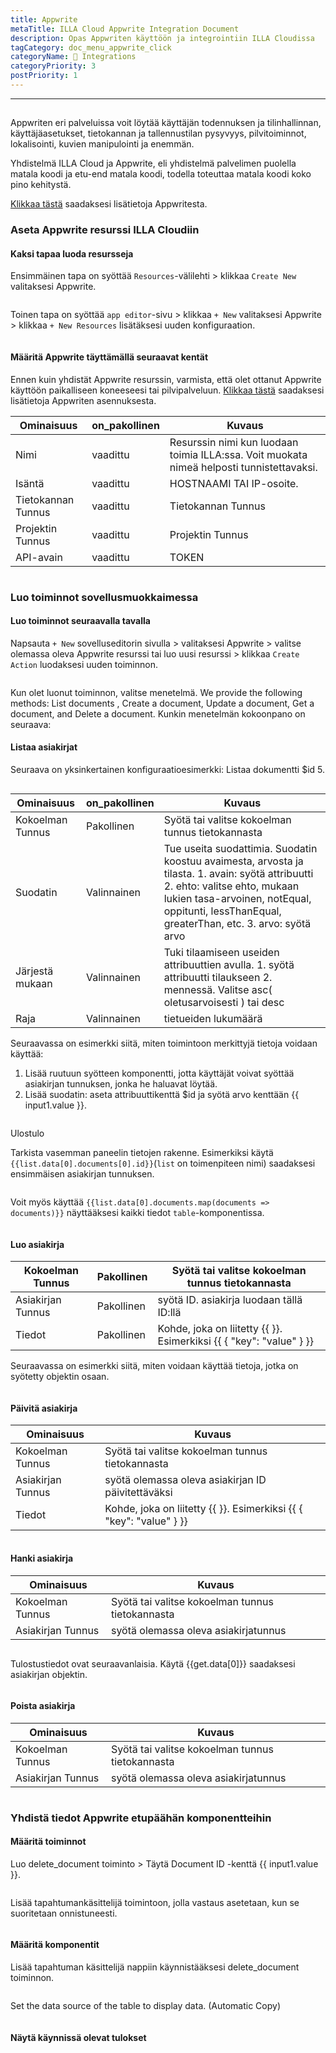 ```yaml
---
title: Appwrite
metaTitle: ILLA Cloud Appwrite Integration Document
description: Opas Appwriten käyttöön ja integrointiin ILLA Cloudissa
tagCategory: doc_menu_appwrite_click
categoryName: 🔨 Integrations
categoryPriority: 3
postPriority: 1
---
```


* * *

## <Heading hidden>Appwrite tietokanta</Heading>

Appwriten eri palveluissa voit löytää käyttäjän todennuksen ja tilinhallinnan, käyttäjäasetukset, tietokannan ja tallennustilan pysyvyys, pilvitoiminnot, lokalisointi, kuvien manipulointi ja enemmän. 

Yhdistelmä ILLA Cloud ja Appwrite, eli yhdistelmä palvelimen puolella matala koodi ja etu-end matala koodi, todella toteuttaa matala koodi koko pino kehitystä.

[Klikkaa tästä](https://appwrite.io/) saadaksesi lisätietoja Appwritesta.

### Aseta Appwrite resurssi ILLA Cloudiin

#### Kaksi tapaa luoda resursseja

Ensimmäinen tapa on syöttää `Resources`-välilehti > klikkaa `Create New` valitaksesi Appwrite. 

<img src='https://cdn.illacloud.com/official-website/img/docs/assemble/appwrite1.png' alt="" />

Toinen tapa on syöttää `app editor`-sivu > klikkaa `+ New` valitaksesi Appwrite > klikkaa `+ New Resources` lisätäksesi uuden konfiguraation. 

<img src='https://cdn.illacloud.com/official-website/img/docs/assemble/appwrite2.png' alt="" />

#### Määritä Appwrite täyttämällä seuraavat kentät

Ennen kuin yhdistät Appwrite resurssin, varmista, että olet ottanut Appwrite käyttöön paikalliseen koneeseesi tai pilvipalveluun. [Klikkaa tästä](https://appwrite.io/docs/installation) saadaksesi lisätietoja Appwriten asennuksesta. 

| Ominaisuus         | on_pakollinen | Kuvaus                                                                                     |
| ------------------ | ------------- | ------------------------------------------------------------------------------------------ |
| Nimi               | vaadittu      | Resurssin nimi kun luodaan toimia ILLA:ssa. Voit muokata nimeä helposti tunnistettavaksi.  |
| Isäntä             | vaadittu      | HOSTNAAMI TAI IP-osoite.                                                                   |
| Tietokannan Tunnus | vaadittu      | Tietokannan Tunnus                                                                         |
| Projektin Tunnus   | vaadittu      | Projektin Tunnus                                                                           |
| API-avain          | vaadittu      | TOKEN                                                                                      |

<img src='https://cdn.illacloud.com/official-website/img/docs/assemble/appwrite3.png' alt="" />

### Luo toiminnot sovellusmuokkaimessa

#### Luo toiminnot seuraavalla tavalla

Napsauta `+ New` sovelluseditorin sivulla > valitaksesi Appwrite > valitse olemassa oleva Appwrite resurssi tai luo uusi resurssi > klikkaa `Create Action` luodaksesi uuden toiminnon. 

<img src='https://cdn.illacloud.com/official-website/img/docs/assemble/appwrite4.png' alt="" />

Kun olet luonut toiminnon, valitse menetelmä. We provide the following methods: List documents , Create a document, Update a document, Get a document, and Delete a document. Kunkin menetelmän kokoonpano on seuraava: 

#### Listaa asiakirjat

Seuraava on yksinkertainen konfiguraatioesimerkki: Listaa dokumentti $id 5. 

<img src='https://cdn.illacloud.com/official-website/img/docs/assemble/appwrite5.png' alt="" />

| Ominaisuus       | on_pakollinen | Kuvaus                                                                                                                                                                                                                            |
| ---------------- | ------------- | --------------------------------------------------------------------------------------------------------------------------------------------------------------------------------------------------------------------------------- |
| Kokoelman Tunnus | Pakollinen    | Syötä tai valitse kokoelman tunnus tietokannasta                                                                                                                                                                                  |
| Suodatin         | Valinnainen   | Tue useita suodattimia. Suodatin koostuu avaimesta, arvosta ja tilasta. 1. avain: syötä attribuutti 2. ehto: valitse ehto, mukaan lukien tasa-arvoinen, notEqual, oppitunti, lessThanEqual, greaterThan, etc. 3. arvo: syötä arvo |
| Järjestä mukaan  | Valinnainen   | Tuki tilaamiseen useiden attribuuttien avulla. 1. syötä attribuutti tilaukseen 2. mennessä. Valitse asc( oletusarvoisesti ) tai desc                                                                                              |
| Raja             | Valinnainen   | tietueiden lukumäärä                                                                                                                                                                                                              |

Seuraavassa on esimerkki siitä, miten toimintoon merkittyjä tietoja voidaan käyttää:

1.  Lisää ruutuun syötteen komponentti, jotta käyttäjät voivat syöttää asiakirjan tunnuksen, jonka he haluavat löytää.  
2.  Lisää suodatin: aseta attribuuttikenttä $id ja syötä arvo kenttään {{ input1.value }}. 

<img src='https://cdn.illacloud.com/official-website/img/docs/assemble/appwrite6.png' alt="" />

Ulostulo

Tarkista vasemman paneelin tietojen rakenne. Esimerkiksi käytä `{{list.data[0].documents[0].id}}`(`list` on toimenpiteen nimi) saadaksesi ensimmäisen asiakirjan tunnuksen. 

<img src='https://cdn.illacloud.com/official-website/img/docs/assemble/appwrite7.png' alt="" />

Voit myös käyttää `{{list.data[0].documents.map(documents => documents)}}` näyttääksesi kaikki tiedot `table`-komponentissa. 

<img src='https://cdn.illacloud.com/official-website/img/docs/assemble/appwrite8.png' alt="" />

#### Luo asiakirja

| Kokoelman Tunnus  | Pakollinen | Syötä tai valitse kokoelman tunnus tietokannasta                    |
| ----------------- | ---------- | ------------------------------------------------------------------- |
| Asiakirjan Tunnus | Pakollinen | syötä ID. asiakirja luodaan tällä ID:llä                            |
| Tiedot            | Pakollinen | Kohde, joka on liitetty {{ }}. Esimerkiksi {{ { "key": "value" } }} |

Seuraavassa on esimerkki siitä, miten voidaan käyttää tietoja, jotka on syötetty objektin osaan. 

<img src='https://cdn.illacloud.com/official-website/img/docs/assemble/appwrite9.png' alt="" />

#### Päivitä asiakirja

| Ominaisuus        | Kuvaus                                                              |
| ----------------- | ------------------------------------------------------------------- |
| Kokoelman Tunnus  | Syötä tai valitse kokoelman tunnus tietokannasta                    |
| Asiakirjan Tunnus | syötä olemassa oleva asiakirjan ID päivitettäväksi                  |
| Tiedot            | Kohde, joka on liitetty {{ }}. Esimerkiksi {{ { "key": "value" } }} |

<img src='https://cdn.illacloud.com/official-website/img/docs/assemble/appwrite10.png' alt="" />

#### Hanki asiakirja

| Ominaisuus        | Kuvaus                                           |
| ----------------- | ------------------------------------------------ |
| Kokoelman Tunnus  | Syötä tai valitse kokoelman tunnus tietokannasta |
| Asiakirjan Tunnus | syötä olemassa oleva asiakirjatunnus             |

<img src='https://cdn.illacloud.com/official-website/img/docs/assemble/appwrite11.png' alt="" />

Tulostustiedot ovat seuraavanlaisia. Käytä {{get.data[0]}} saadaksesi asiakirjan objektin.

<img src='https://cdn.illacloud.com/official-website/img/docs/assemble/appwrite12.png' alt="" />

#### Poista asiakirja

| Ominaisuus        | Kuvaus                                           |
| ----------------- | ------------------------------------------------ |
| Kokoelman Tunnus  | Syötä tai valitse kokoelman tunnus tietokannasta |
| Asiakirjan Tunnus | syötä olemassa oleva asiakirjatunnus             |

<img src='https://cdn.illacloud.com/official-website/img/docs/assemble/appwrite13.png' alt="" />

### Yhdistä tiedot Appwrite etupäähän komponentteihin

#### Määritä toiminnot

Luo delete_document toiminto > Täytä Document ID -kenttä {{ input1.value }}. 

<img src='https://cdn.illacloud.com/official-website/img/docs/assemble/appwrite14.png' alt="" />

Lisää tapahtumankäsittelijä toimintoon, jolla vastaus asetetaan, kun se suoritetaan onnistuneesti. 

<img src='https://cdn.illacloud.com/official-website/img/docs/assemble/appwrite15.png' alt="" />

#### Määritä komponentit

Lisää tapahtuman käsittelijä nappiin käynnistääksesi delete_document toiminnon. 

<img src='https://cdn.illacloud.com/official-website/img/docs/assemble/appwrite16.png' alt="" />

Set the data source of the table to display data. (Automatic Copy) 

<img src='https://cdn.illacloud.com/official-website/img/docs/assemble/appwrite17.png' alt="" />

#### Näytä käynnissä olevat tulokset

<img src='https://cdn.illacloud.com/official-website/img/docs/assemble/appwrite18.gif' alt="" />
